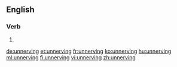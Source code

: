 ==English==

===Verb===
{{head|en|present participle}}

# {{present participle of|unnerve|lang=en}}

[[de:unnerving]]
[[et:unnerving]]
[[fr:unnerving]]
[[ko:unnerving]]
[[hu:unnerving]]
[[ml:unnerving]]
[[fi:unnerving]]
[[vi:unnerving]]
[[zh:unnerving]]